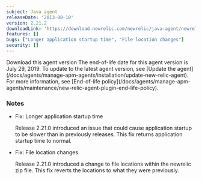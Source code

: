 ```yaml
---
subject: Java agent
releaseDate: '2013-08-10'
version: 2.21.2
downloadLink: 'https://download.newrelic.com/newrelic/java-agent/newrelic-agent/2.21.2/'
features: []
bugs: ["Longer application startup time", "File location changes"]
security: []
---
```

<ButtonGroup>
  <ButtonLink
    role="button"
    to="https://download.newrelic.com/newrelic/java-agent/newrelic-agent/2.21.2/"
    variant="primary"
  >
    Download this agent version
  </ButtonLink>
</ButtonGroup>

<Callout variant="important">
  The end-of-life date for this agent version is July 29, 2019. To update to the latest agent version, see [Update the agent](/docs/agents/manage-apm-agents/installation/update-new-relic-agent). For more information, see [End-of-life policy](/docs/agents/manage-apm-agents/maintenance/new-relic-agent-plugin-end-life-policy).
</Callout>

### Notes

* Fix: Longer application startup time

  Release 2.21.0 introduced an issue that could cause application startup to be slower than in previously releases. This fix returns application startup time to normal.
* Fix: File location changes

  Release 2.21.0 introduced a change to file locations within the newrelic zip file. This fix reverts the locations to what they were previously.
